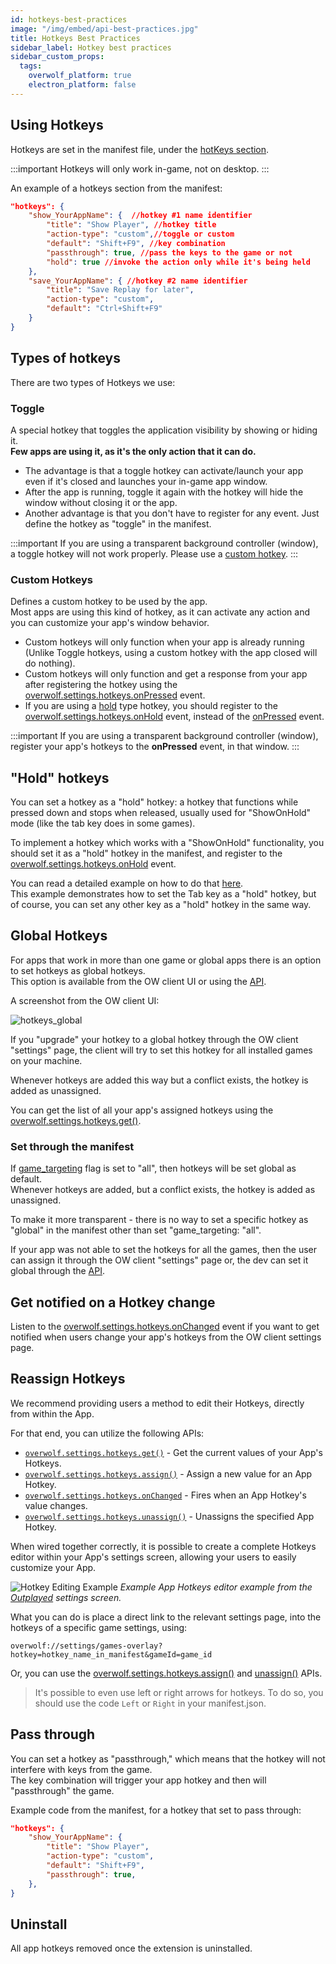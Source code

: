 ```yaml
---
id: hotkeys-best-practices
image: "/img/embed/api-best-practices.jpg"
title: Hotkeys Best Practices
sidebar_label: Hotkey best practices
sidebar_custom_props:
  tags:
    overwolf_platform: true
    electron_platform: false
---
```


## Using Hotkeys

Hotkeys are set in the manifest file, under the [hotKeys section](/api/manifest#hotkeys-object).

:::important
Hotkeys will only work in-game, not on desktop.
:::

An example of a hotkeys section from the manifest:

```json
"hotkeys": {
    "show_YourAppName": {  //hotkey #1 name identifier
        "title": "Show Player", //hotkey title
        "action-type": "custom",//toggle or custom
        "default": "Shift+F9", //key combination
        "passthrough": true, //pass the keys to the game or not
        "hold": true //invoke the action only while it's being held
    },
    "save_YourAppName": { //hotkey #2 name identifier
        "title": "Save Replay for later",
        "action-type": "custom",
        "default": "Ctrl+Shift+F9"
    }
}
```

## Types of hotkeys

There are two types of Hotkeys we use:

### Toggle

A special hotkey that toggles the application visibility by showing or hiding it.  
**Few apps are using it, as it's the only action that it can do.**

* The advantage is that a toggle hotkey can activate/launch your app even if it's closed and launches your in-game app window.  
* After the app is running, toggle it again with the hotkey will hide the window without closing it or the app.
* Another advantage is that you don't have to register for any event. Just define the hotkey as "toggle" in the manifest.

:::important
If you are using a transparent background controller (window), a toggle hotkey will not work properly. Please use a [custom hotkey](#custom).
:::

### Custom Hotkeys

Defines a custom hotkey to be used by the app.  
Most apps are using this kind of hotkey, as it can activate any action and you can customize your app's window behavior.

* Custom hotkeys will only function when your app is already running (Unlike Toggle hotkeys, using a custom hotkey with the app closed will do nothing).
* Custom hotkeys will only function and get a response from your app after registering the hotkey using the [overwolf.settings.hotkeys.onPressed](/api/settings/hotkeys#onpressed) event.
* If you are using a [hold](#hold-hotkeys) type hotkey, you should register to the [overwolf.settings.hotkeys.onHold](/api/settings/hotkeys#onhold) event, instead of the [onPressed](/api/settings/hotkeys#onhold) event.

:::important
If you are using a transparent background controller (window), register your app's hotkeys to the **onPressed** event, in that window.
:::

## "Hold" hotkeys

You can set a hotkey as a "hold" hotkey: a hotkey that functions while pressed down and stops when released, usually used for "ShowOnHold" mode (like the tab key does in some games).

To implement a hotkey which works with a "ShowOnHold" functionality, you should set it as a "hold" hotkey in the manifest, and register to the [overwolf.settings.hotkeys.onHold](/api/settings/hotkeys#onhold) event.

You can read a detailed example on how to do that [here](using-tab#set-the-hotkey-in-the-manifest).  
This example demonstrates how to set the Tab key as a "hold" hotkey, but of course, you can set any other key as a "hold" hotkey in the same way.  

## Global Hotkeys

For apps that work in more than one game or global apps there is an option to set hotkeys as global hotkeys.  
This option is available from the OW client UI or using the [API](/api/settings/hotkeys#assignhotkey-callback).

A screenshot from the OW client UI:

![hotkeys_global](/assets/hotkeys_global.png)

If you "upgrade" your hotkey to a global hotkey through the OW client "settings" page, the client will try to set this hotkey for all installed games on your machine.

Whenever hotkeys are added this way but a conflict exists, the hotkey is added as unassigned.

You can get the list of all your app's assigned hotkeys using the [overwolf.settings.hotkeys.get()](/api/settings/hotkeys#getcallback).

### Set through the manifest

If [game_targeting](/api/manifest#game_targeting) flag is set to "all", then hotkeys will be set global as default.  
Whenever hotkeys are added, but a conflict exists, the hotkey is added as unassigned.

To make it more transparent - there is no way to set a specific hotkey as "global" in the manifest other than set "game_targeting: "all".

If your app was not able to set the hotkeys for all the games, then the user can assign it through the OW client "settings" page or, the dev can set it global through the [API](/api/settings/hotkeys#assignhotkey-callback). 


## Get notified on a Hotkey change

Listen to the [overwolf.settings.hotkeys.onChanged](/api/settings/hotkeys#onchanged) event if you want to get notified when users change your app's hotkeys from the OW client settings page.

## Reassign Hotkeys

We recommend providing users a method to edit their Hotkeys, directly from within the App.

For that end, you can utilize the following APIs:
- [`overwolf.settings.hotkeys.get()`](/api/settings/hotkeys#getcallback) - Get the current values of your App's Hotkeys.
- [`overwolf.settings.hotkeys.assign()`](/api/settings/hotkeys#assignhotkey-callback) - Assign a new value for an App Hotkey.
- [`overwolf.settings.hotkeys.onChanged`](/api/settings/hotkeys#onchanged) - Fires when an App Hotkey's value changes.
- [`overwolf.settings.hotkeys.unassign()`](/api/settings/hotkeys#unassignhotkey-callback) - Unassigns the specified App Hotkey.

When wired together correctly, it is possible to create a complete Hotkeys editor within your App's settings screen,
allowing your users to easily customize your App.

![Hotkey Editing Example](/assets/topics/best-practices/hotkeys-best-practices/edit-hotkeys.png)
*Example App Hotkeys editor example from the [Outplayed](https://www.overwolf.com/oneapp/Overwolf-Outplayed) settings screen.*

<SkipMe type="find-better-home">

What you can do is place a direct link to the relevant settings page, into the hotkeys of a specific game settings, using:

`overwolf://settings/games-overlay?hotkey=hotkey_name_in_manifest&gameId=game_id`

Or, you can use the [overwolf.settings.hotkeys.assign()](/api/settings/hotkeys#assignhotkey-callback) and [unassign()](/api/settings/hotkeys#unassignhotkey-callback) APIs.

> It's possible to even use left or right arrows for hotkeys. To do so, you should use the code `Left` or `Right` in your manifest.json.

</SkipMe>

## Pass through 

You can set a hotkey as "passthrough," which means that the hotkey will not interfere with keys from the game.  
The key combination will trigger your app hotkey and then will "passthrough" the game.

Example code from the manifest, for a hotkey that set to pass through:

```json
"hotkeys": {
    "show_YourAppName": { 
        "title": "Show Player",
        "action-type": "custom",
        "default": "Shift+F9",
        "passthrough": true,
    },
}
```

## Uninstall

All app hotkeys removed once the extension is uninstalled.
